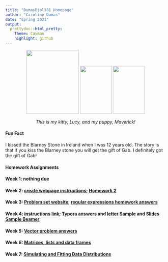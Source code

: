 ```yaml
---
title: "DumasBiol381 Homepage"
author: "Caroline Dumas"
date: "Spring 2021"
output: 
  prettydoc::html_pretty:
    Theme: Cayman
    highlight: github
---
```


<p align="center">
<img src="CarolineandMaverick.jpeg" width = "165" height ="200" /> <img src="Lucy.jpeg" width = "100" height ="150" /> <img src="Maverick.jpeg" width = "100" height ="150" />
<p align="center">
<p align="center">
*This is my kitty, Lucy, and my puppy, Maverick!*
<p align="center">

#### Fun Fact
I kissed the Blarney Stone in Ireland when I was 12 years old. The story is that if you kiss the Blarney stone you will get the gift of Gab. I definitely got the gift of Gab! 

#### Homework Assignments 

#### Week 1: nothing due 

#### Week 2: [create webpage instructions](https://gotellilab.github.io/Bio381/Homeworks/Homework02_S2021.html); [Homework 2](HW2.html)

#### Week 3: [Problem set website](https://gotellilab.github.io/Bio381/Homeworks/Homework03_S2021.html); [regular expressions homework answers](HW3.html)

#### Week 4: [instructions link](https://gotellilab.github.io/Bio381/Homeworks/Homework04_S2021.html); [Typora answers](Homework 4/Homework4Typora.html) and [letter Sample](Homework 4/SampleLetter.pdf) and [Slides Sample Beamer](Homework 4/SampleSlides.pdf)

#### Week 5: [Vector problem answers](HW5.html)

#### Week 6: [Matrices, lists and data frames](HW6.html)

#### Week 7: [Simulating and Fitting Data Distributions](HW7.html)


